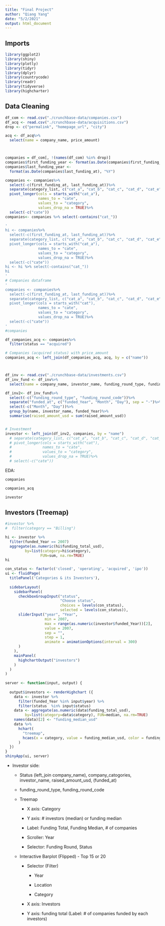 ```yaml
---
title: "Final Project"
author: "Qiang Yang"
date: "5/2/2021"
output: html_document
---
```


## Imports

```r
library(ggplot2) 
library(shiny)
library(plotly)
library(tidyr)
library(dplyr)
library(countrycode)
library(readr)
library(tidyverse)
library(highcharter) 
```

## Data Cleaning

```r
df_com <- read.csv("./crunchbase-data/companies.csv")
df_acq <- read.csv("./crunchbase-data/acquisitions.csv")
drop <- c("permalink", "homepage_url", "city")

acq <- df_acq%>%
  select(name = company_name, price_amount)



companies = df_com[, !(names(df_com) %in% drop)]
companies$first_funding_year <- format(as.Date(companies$first_funding_at), "%Y")
companies$last_funding_year <-
  format(as.Date(companies$last_funding_at), "%Y")

companies <- companies%>%
  select(-c(first_funding_at, last_funding_at))%>%
  separate(category_list, c("cat_a", "cat_b", "cat_c", "cat_d", "cat_e", "cat_f", "cat_g", "cat_h", "cat_i", "cat_j", "cat_k", "cat_l", "cat_m"), sep = "\\|", extra = "merge", fill = "right")%>%
  pivot_longer(cols = starts_with("cat_a"),
               names_to = "cate",
               values_to = "category",
               values_drop_na = TRUE)%>%
  select(-c("cate"))
companies<- companies %>% select(-contains("cat_"))

'
hi <- companies%>%
  select(-c(first_funding_at, last_funding_at))%>%
  separate(category_list, c("cat_a", "cat_b", "cat_c", "cat_d", "cat_e", "cat_f", "cat_g", "cat_h", "cat_i", "cat_j", "cat_k", "cat_l", "cat_m"), sep = "\\|", extra = "merge", fill = "right")%>%
  pivot_longer(cols = starts_with("cat_a"),
               names_to = "cate",
               values_to = "category",
               values_drop_na = TRUE)%>%
  select(-c("cate"))
hi <- hi %>% select(-contains("cat_"))
hi
'
# Companies dataframe
'
companies <- companies%>%
  select(-c(first_funding_at, last_funding_at))%>%
  separate(category_list, c("cat_a", "cat_b", "cat_c", "cat_d", "cat_e", "cat_f", "cat_g", "cat_h", "cat_i", "cat_j", "cat_k", "cat_l", "cat_m"), sep = "\\|", extra = "merge", fill = "right")%>%
  pivot_longer(cols = starts_with("cat"),
               names_to = "cate",
               values_to = "category",
               values_drop_na = TRUE)%>%
  select(-c("cate"))
'
#companies

df_companies_acq <- companies%>%
  filter(status == "acquired")

# Companies (acquired status) with price_amount
companies_acq <- left_join(df_companies_acq, acq, by = c("name"))



df_inv <- read.csv("./crunchbase-data/investments.csv")
df_inv_fund <- df_inv%>%
  select(name = company_name, investor_name, funding_round_type, funding_round_code, funded_at, raised_amount_usd)

df_inv2<- df_inv_fund%>%
  select(-c("funding_round_type", "funding_round_code"))%>%
  separate("funded_at", c("funded_Year", "Month", "Day"), sep = "-")%>%
  select(-c("Month", "Day"))%>%
  group_by(name, investor_name, funded_Year)%>%
  summarise(raised_amount_usd = sum(raised_amount_usd))


# Investment
investor <- left_join(df_inv2, companies, by = "name")
  # separate(category_list, c("cat_a", "cat_b", "cat_c", "cat_d", "cat_e", "cat_f", "cat_g", "cat_h", "cat_i", "cat_j", "cat_k", "cat_l", "cat_m"), sep = "\\|", extra = "merge", fill = "right")%>%
  # pivot_longer(cols = starts_with("cat"),
  #              names_to = "cate",
  #              values_to = "category",
  #              values_drop_na = TRUE)%>%
  # select(-c("cate"))
```

EDA:

```r
companies
```

```r
companies_acq
```

```r
investor
```

## Investors (Treemap)

```r
#investor %>%
#  filter(category == "Billing")
```

```r
hi <- investor %>%
  filter(funded_Year == 2007) 
  aggregate(as.numeric(hi$funding_total_usd), 
         by=list(category=hi$category), 
                FUN=sum, na.rm=TRUE)
hi
```

```r

con_status <- factor(c('closed', 'operating', 'acquired', 'ipo'))
ui <- fluidPage(
  titlePanel('Categories & its Investors'),
  
  sidebarLayout(
    sidebarPanel(
      checkboxGroupInput("status",
                         "Choose status", 
                         choices = levels(con_status),
                         selected = levels(con_status)),
      sliderInput("year", "Year",
                  min = 2007,
                  max = range(as.numeric(investor$funded_Year))[2],
                  value = 2007,
                  sep = "",
                  step = 1,
                  animate = animationOptions(interval = 300)
      )
    ),
    mainPanel(
      highchartOutput("investors")
    )
  )
)
  
server <- function(input, output) {
  
  output$investors <- renderHighchart ({ 
    data <- investor %>%
      filter(funded_Year %in% input$year) %>%
      filter(status  %in% input$status)
    data <- aggregate(as.numeric(data$funding_total_usd), 
         by=list(category=data$category), FUN=median, na.rm=TRUE)
    names(data)[2] <- "funding_median_usd" 
    data %>%
      hchart(
        "treemap", 
        hcaes(x = category, value = funding_median_usd, color = funding_median_usd)
      )
  })
}
shinyApp(ui, server)
```

-   Investor side:

    -   Status (left_join company_name), company_catogories, investor_name, raised_amount_usd, (funded_at)

    -   funding_round_type, funding_round_code

    -   Treemap

        -   X axis: Category

        -   Y axis: \# investors (median) or funding median

        -   Label: Funding Total, Funding Median, \# of companies

        -   Scroller: Year

        -   Selector: Funding Round, Status

    -   Interactive Barplot (Flipped) - Top 15 or 20

        -   Selector (Filter)

            -   Year

            -   Location

            -   Category

        -   X axis: Investors

        -   Y axis: funding total (Label: \# of companies funded by each investors)
